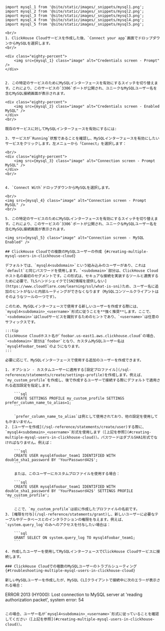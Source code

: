 ```mdx
import mysql_1 from '@site/static/images/_snippets/mysql1.png';
import mysql_2 from '@site/static/images/_snippets/mysql2.png';
import mysql_3 from '@site/static/images/_snippets/mysql3.png';
import mysql_4 from '@site/static/images/_snippets/mysql4.png';
import mysql_5 from '@site/static/images/_snippets/mysql5.png';

<br/>
1. ClickHouse Cloudサービスを作成した後、`Connect your app`画面でドロップダウンからMySQLを選択します。
<br/>

<div class="eighty-percent">
    <img src={mysql_1} class="image" alt="Credentials screen - Prompt" />
</div>


2. この特定のサービスのためにMySQLインターフェースを有効にするスイッチを切り替えます。これにより、このサービスの`3306`ポートが公開され、ユニークなMySQLユーザー名を含むMySQL接続画面が表示されます。

<div class="eighty-percent">
    <img src={mysql_2} class="image" alt="Credentials screen - Enabled MySQL" />
</div>
<br/>

既存のサービスに対してMySQLインターフェースを有効にするには:

3. サービスが`Running`状態であることを確認し、MySQLインターフェースを有効にしたいサービスをクリックします。左メニューから「Connect」を選択します：

<br/>
<div class="eighty-percent">
    <img src={mysql_3} class="image" alt="Connection screen - Prompt MySQL" />
</div>
<br/>


4. `Connect With`ドロップダウンからMySQLを選択します。

<br/>
<img src={mysql_4} class="image" alt="Connection screen - Prompt MySQL" />
<br/>

5. この特定のサービスのためにMySQLインターフェースを有効にするスイッチを切り替えます。これにより、このサービスの`3306`ポートが公開され、ユニークなMySQLユーザー名を含むMySQL接続画面が表示されます。

<img src={mysql_5} class="image" alt="Connection screen - MySQL Enabled" />

## ClickHouse Cloudでの複数のMySQLユーザーの作成 {#creating-multiple-mysql-users-in-clickhouse-cloud}

デフォルトでは、`mysql4<subdomain>`という組み込みのユーザーがあり、これは`default`と同じパスワードを使用します。`<subdomain>`部分は、ClickHouse Cloudホスト名の最初のセグメントです。この形式は、セキュアな接続を実装するツールと連携するために必要で、TLSハンドシェイクで[SNI情報を提供しない](https://www.cloudflare.com/learning/ssl/what-is-sni)ため、ユーザー名に追加のヒントがないと内部ルーティングができなくなります（MySQLコンソールクライアントはそのようなツールの一つです）。

このため、MySQLインターフェースで使用する新しいユーザーを作成する際には、`mysql4<subdomain>_<username>`形式に従うことを**強く推奨**します。ここで、`<subdomain>`はCloudサービスを識別するためのヒントであり、`<username>`は任意のサフィックスです。

:::tip
ClickHouse Cloudホスト名が`foobar.us-east1.aws.clickhouse.cloud`の場合、`<subdomain>`部分は`foobar`となり、カスタムMySQLユーザー名は`mysql4foobar_team1`のようになります。
:::

必要に応じて、MySQLインターフェースで使用する追加のユーザーを作成できます。

1. オプション - カスタムユーザーに適用する[設定プロファイル](/sql-reference/statements/create/settings-profile)を作成します。例えば、`my_custom_profile`を作成し、後で作成するユーザーで接続する際にデフォルトで適用される追加設定を指定します。

    ```sql
    CREATE SETTINGS PROFILE my_custom_profile SETTINGS prefer_column_name_to_alias=1;
    ```

    `prefer_column_name_to_alias`は例として使用されており、他の設定を使用してもかまいません。
2. [ユーザーを作成](/sql-reference/statements/create/user)する際に、`mysql4<subdomain>_<username>`形式を使用します（[上記を参照](#creating-multiple-mysql-users-in-clickhouse-cloud)）。パスワードはダブルSHA1形式でなければなりません。例えば：

    ```sql
    CREATE USER mysql4foobar_team1 IDENTIFIED WITH double_sha1_password BY 'YourPassword42$';
    ```

    または、このユーザーにカスタムプロファイルを使用する場合：

    ```sql
    CREATE USER mysql4foobar_team1 IDENTIFIED WITH double_sha1_password BY 'YourPassword42$' SETTINGS PROFILE 'my_custom_profile';
    ```

    ここで、`my_custom_profile`は前に作成したプロファイルの名前です。
3. [権限を付与](/sql-reference/statements/grant)し、新しいユーザーに必要なテーブルやデータベースとのインタラクションの権限を与えます。例えば、`system.query_log`のみへのアクセスを付与したい場合は：

    ```sql
    GRANT SELECT ON system.query_log TO mysql4foobar_team1;
    ```

4. 作成したユーザーを使用してMySQLインターフェースでClickHouse Cloudサービスに接続します。

### ClickHouse Cloudでの複数のMySQLユーザーのトラブルシューティング {#troubleshooting-multiple-mysql-users-in-clickhouse-cloud}

新しいMySQLユーザーを作成したが、MySQL CLIクライアントで接続中に次のエラーが表示される場合：

```
ERROR 2013 (HY000): Lost connection to MySQL server at 'reading authorization packet', system error: 54
```

この場合、ユーザー名が`mysql4<subdomain>_<username>`形式に従っていることを確認してください（[上記を参照](#creating-multiple-mysql-users-in-clickhouse-cloud)）。
```
